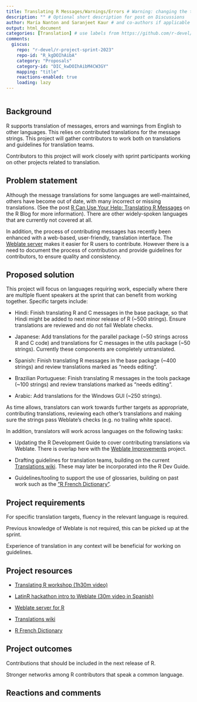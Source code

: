 ```yaml
---
title: Translating R Messages/Warnings/Errors # Warning: changing the title may create a new Discussions thread!
description: "" # Optional short description for post on Discussions
author: María Nanton and Saranjeet Kaur # and co-authors if applicable
output: html_document
categories: [Translation] # use labels from https://github.com/r-devel/r-project-sprint-2023/labels
comments:
  giscus: 
    repo: "r-devel/r-project-sprint-2023"
    repo-id: "R_kgDOIhAibA"
    category: "Proposals"
    category-id: "DIC_kwDOIhAibM4CW3GY"
    mapping: "title"
    reactions-enabled: true
    loading: lazy
---
```


```{=html}
<!-- 
This template is based on https://contributor.r-project.org/r-project-sprint-2023/projects/quartz-alpha-mask/.
The sections are provided as a guide and may not be appropriate to your proposal, feel free to skip or change sections.

Please label any R code chunks, especially those producing images.
-->
```
```r

```

## Background

R supports translation of messages, errors and warnings from English to other languages. This relies on contributed translations for the message strings. This project will gather contributors to work both on translations and guidelines for translation teams.

Contributors to this project will work closely with sprint participants working on other projects related to translation.

## Problem statement

Although the message translations for some languages are well-maintained, others have become out of date, with many incorrect or missing translations. (See the post [R Can Use Your Help: Translating R Messages](https://blog.r-project.org/2022/07/25/r-can-use-your-help-translating-r-messages/index.html) on the R Blog for more information). There are other widely-spoken languages that are currently not covered at all.

In addition, the process of contributing messages has recently been enhanced with a web-based, user-friendly, translation interface. The [Weblate server](https://translate.rx.studio/projects/r-project/) makes it easier for R users to contribute. However there is a need to document the process of contribution and provide guidelines for contributors, to ensure quality and consistency.

## Proposed solution

This project will focus on languages requiring work, especially where there are multiple fluent speakers at the sprint that can benefit from working together. Specific targets include:

-   Hindi: Finish translating R and C messages in the base package, so that Hindi might be added to next minor release of R (\~500 strings). Ensure translations are reviewed and do not fail Weblate checks.

-   Japanese: Add translations for the parallel package (\~50 strings across R and C code) and translations for C messages in the utils package (\~50 strings). Currently these components are completely untranslated.

-   Spanish: Finish translating R messages in the base package (\~400 strings) and review translations marked as "needs editing".

-   Brazilian Portuguese: Finish translating R messages in the tools package (\~100 strings) and review translations marked as "needs editing".

-   Arabic: Add translations for the Windows GUI (\~250 strings).

As time allows, translators can work towards further targets as appropriate, contributing translations, reviewing each other's translations and making sure the strings pass Weblate's checks (e.g. no trailing white space).

In addition, translators will work across languages on the following tasks:

-   Updating the R Development Guide to cover contributing translations via Weblate. There is overlap here with the [Weblate Improvements](https://contributor.r-project.org/r-project-sprint-2023/projects/weblate-improvements/) project.

-   Drafting guidelines for translation teams, building on the current [Translations wiki](https://github.com/r-devel/translations/wiki/Conventions-for-translations). These may later be incorporated into the R Dev Guide.

-   Guidelines/tooling to support the use of glossaries, building on past work such as the ["R French Dictionary"](https://github.com/phgrosjean/rfrench/blob/main/RFrenchDictionary.txt).

## Project requirements

For specific translation targets, fluency in the relevant language is required.

Previous knowledge of Weblate is not required, this can be picked up at the sprint.

Experience of translation in any context will be beneficial for working on guidelines.

## Project resources

-   [Translating R workshop (1h30m video)](https://contributor.r-project.org/tutorials/translating-r-to-your-language/)

-   [LatinR hackathon intro to Weblate (30m video in Spanish)](https://contributor.r-project.org/demos/latinr-hackathon/)

-   [Weblate server for R](https://translate.rx.studio/projects/r-project/)

-   [Translations wiki](https://github.com/r-devel/translations/wiki/Conventions-for-translations)

-   [R French Dictionary](https://github.com/phgrosjean/rfrench/blob/main/RFrenchDictionary.txt)

## Project outcomes

Contributions that should be included in the next release of R.

Stronger networks among R contributors that speak a common language.

## Reactions and comments

```{=html}
<!-- 
Please leave the Reactions and comments section
- a Giscus comment box will be automatically added here 
-->
```
